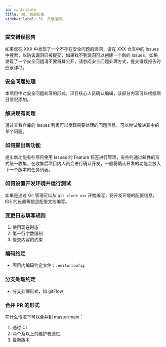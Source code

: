 ```yaml
---
id: contribute
title: 38. 贡献指南
sidebar_label: 38. 贡献指南
---
```


### 提交错误报告

如果您在 XXX 中发现了一个不存在安全问题的漏洞，请在 XXX 仓库中的 Issues 中搜索，以防该漏洞已被提交，如果找不到漏洞可以创建一个新的 Issues，如果发现了一个安全问题请不要将其公开，请参阅安全问题处理方式，提交错误报告时应该详尽。

### 安全问题处理

本项目中对安全问题处理的形式，项目核心人员确认编辑，该部分内容可以根据项目情况添加。

### 解决现有问题

通过查看仓库的 Issues 列表可以发现需要处理的问题信息，可以尝试解决其中的某个问题。

### 如何提出新功能

提出新功能有些项目使用 Issues 的 Feature 标签进行管理，有些则通过邮件的形式统一收集，在收集后项目内人员会进行确认开发，一般将确认开发的功能会放入下一个版本的任务列表。

### 如何设置开发环境并运行测试

如果是通过 Git 管理可以从 `git clone xxx` 开始编写，将开发环境的配置信息，IDE 的设置等信息配置文档编写。

### 变更日志填写规则

1. 使用现在时态
2. 第一行字数限制
3. 提交内容的约束

### 编码约定

- 项目内编码约定文件：`.editorconfig`

### 分支处理约定

- 分支处理形式，如 gitFlow

### 合并 PR 的形式

在什么情况下可以合并到 master/main：

1. 通过 CI
2. 两个及以上的维护者通过.
3. 最新版本
